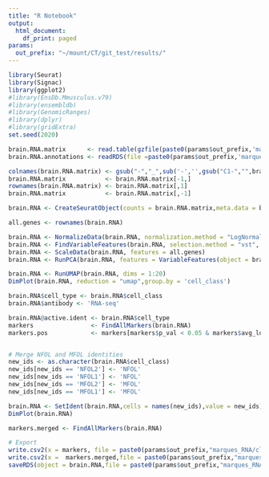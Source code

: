 ```yaml
---
title: "R Notebook"
output:
  html_document:
    df_print: paged
params:
  out_prefix: "~/mount/CT/git_test/results/"
---
```


```r
library(Seurat)
library(Signac)
library(ggplot2)
#library(EnsDb.Mmusculus.v79)
#library(ensembldb)
#library(GenomicRanges)
#library(dplyr)
#library(gridExtra)
set.seed(2020)
```


```r
brain.RNA.matrix      <- read.table(gzfile(paste0(params$out_prefix,'marques_RNA/data/GSE75330_Marques_et_al_mol_counts2.tab.gz')),stringsAsFactors = FALSE)
brain.RNA.annotations <- readRDS(file =paste0(params$out_prefix,'marques_RNA/data/Marques2016annotation.rds'))

colnames(brain.RNA.matrix) <- gsub("-","_",sub('-','',gsub("C1-","",brain.RNA.matrix[1,])))
brain.RNA.matrix           <- brain.RNA.matrix[-1,]
rownames(brain.RNA.matrix) <- brain.RNA.matrix[,1]
brain.RNA.matrix           <- brain.RNA.matrix[,-1]

brain.RNA <- CreateSeuratObject(counts = brain.RNA.matrix,meta.data = brain.RNA.annotations,assay = 'RNA')
```

```r
all.genes <- rownames(brain.RNA)

brain.RNA <- NormalizeData(brain.RNA, normalization.method = "LogNormalize", scale.factor = 10000)
brain.RNA <- FindVariableFeatures(brain.RNA, selection.method = "vst", nfeatures = 2000)
brain.RNA <- ScaleData(brain.RNA, features = all.genes)
brain.RNA <- RunPCA(brain.RNA, features = VariableFeatures(object = brain.RNA))

brain.RNA <- RunUMAP(brain.RNA, dims = 1:20)
DimPlot(brain.RNA, reduction = "umap",group.by = 'cell_class')

```

```r
brain.RNA$cell_type <- brain.RNA$cell_class
brain.RNA$antibody <- 'RNA-seq'
```

```r
brain.RNA@active.ident <- brain.RNA$cell_type
markers                <- FindAllMarkers(brain.RNA)
markers.pos            <- markers[markers$p_val < 0.05 & markers$avg_logFC > 0.5,]


# Merge NFOL and MFOL identities
new_ids <- as.character(brain.RNA$cell_class)
new_ids[new_ids == 'NFOL2'] <- 'NFOL'
new_ids[new_ids == 'NFOL1'] <- 'NFOL'
new_ids[new_ids == 'MFOL2'] <- 'MFOL'
new_ids[new_ids == 'MFOL1'] <- 'MFOL'

brain.RNA <- SetIdent(brain.RNA,cells = names(new_ids),value = new_ids)
DimPlot(brain.RNA)

markers.merged <- FindAllMarkers(brain.RNA)
```

```r
# Export
write.csv2(x = markers, file = paste0(params$out_prefix,"marques_RNA/clustering/markers.csv"))
write.csv2(x =  markers.merged,file = paste0(params$out_prefix,"marques_RNA/clustering/markers_merged_clusters.csv"))
saveRDS(object = brain.RNA,file = paste0(params$out_prefix,"marques_RNA/clustering/01.clustering.Rds"))
```
















